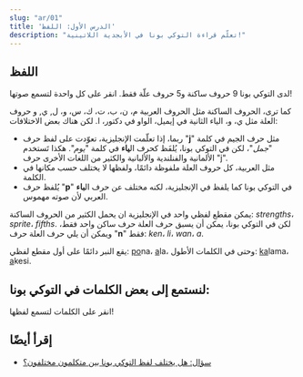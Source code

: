 ```yaml
---
slug: "ar/01"
title: 'الدرس الأول: اللفظ'
description: "تعلّم قراءة التوكي بونا في الأبجدية اللاتينية!"
---
```



## اللفظ

لدى التوكي بونا 9 حروف ساكنة و5 حروف علّة فقط. انقر على كل واحدة لتسمع صوتها!

<PhonoTable />

كما ترى، الحروف الساكنة مثل الحروف العربية م، ن، ب، ت، ك، س، و، ل, ي, و حروف العلة مثل ي، و، الياء الثانية في إيميل، الواو في دكتور، ا.
لكن هناك بعض الاختلافات:

* ربما، إذا تعلّمت الإنجليزية، تعوّدت على لفظ حرف "**j**" مثل حرف الجيم في كلمة "*جمل*"، لكن في التوكي بونا، يُلفَظ كحرف ال**ياء** في كلمة "*يوم*". هكذا تَستخدم الألمانية والفنلندية والألبانية والكثير من اللغات الأخرى حرف "j".
* مثل العربية، كل حروف العلة ملفوظة دائمًا، ولفظها لا يختلف حسب مكانها في الكلمة.
* يُلفظ حرف "**p**" في التوكي بونا كما يلفظ في الإنجليزية، لكنه مختلف عن حرف ال**باء** العربي لأن صوته مهموس.

يمكن مقطع لفظي واحد في الإنجليزية ان يحمل الكثير من الحروف الساكنة: *strengths*، *sprite*، *fifths*. لكن في التوكي بونا، يمكن أن يسبق حرف العلة حرف ساكن واحد فقط، ويمكن أن يلي حرف العلة حرف "**n**" فقط: *ken*، *li*، *wan*، *a*.

يقع النبر دائمًا على أول مقطع لفظي: <u>po</u>na، <u>a</u>la، وحتى في الكلمات الأطول: <u>ka</u>lama، <u>a</u>kesi.

## لنستمع إلى بعض الكلمات في التوكي بونا:

انقر على الكلمات لتسمع لفظها!

<PhonoExamples />

## إقرأ أيضًا

* [سؤال: هل يختلف لفظ التوكي بونا بين متكلمون مختلفون؟](/ar/sound-variation/)
